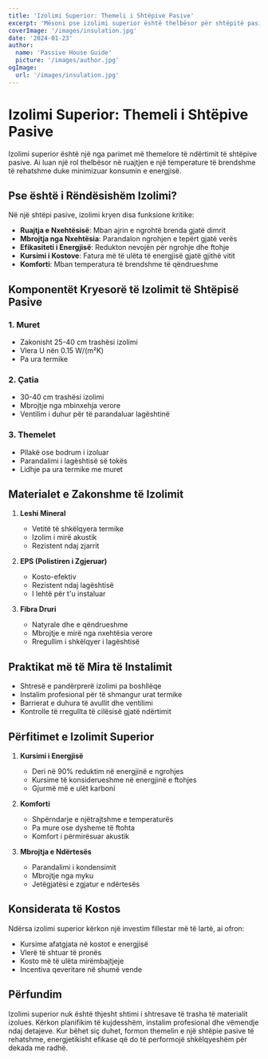 ```yaml
---
title: 'Izolimi Superior: Themeli i Shtëpive Pasive'
excerpt: 'Mësoni pse izolimi superior është thelbësor për shtëpitë pasive dhe si kontribuon në efikasitetin e energjisë.'
coverImage: '/images/insulation.jpg'
date: '2024-01-23'
author:
  name: 'Passive House Guide'
  picture: '/images/author.jpg'
ogImage:
  url: '/images/insulation.jpg'
---
```


# Izolimi Superior: Themeli i Shtëpive Pasive

Izolimi superior është një nga parimet më themelore të ndërtimit të shtëpive pasive. Ai luan një rol thelbësor në ruajtjen e një temperature të brendshme të rehatshme duke minimizuar konsumin e energjisë.

## Pse është i Rëndësishëm Izolimi?

Në një shtëpi pasive, izolimi kryen disa funksione kritike:

- **Ruajtja e Nxehtësisë**: Mban ajrin e ngrohtë brenda gjatë dimrit
- **Mbrojtja nga Nxehtësia**: Parandalon ngrohjen e tepërt gjatë verës
- **Efikasiteti i Energjisë**: Redukton nevojën për ngrohje dhe ftohje
- **Kursimi i Kostove**: Fatura më të ulëta të energjisë gjatë gjithë vitit
- **Komforti**: Mban temperatura të brendshme të qëndrueshme

## Komponentët Kryesorë të Izolimit të Shtëpisë Pasive

### 1. Muret
- Zakonisht 25-40 cm trashësi izolimi
- Vlera U nën 0.15 W/(m²K)
- Pa ura termike

### 2. Çatia
- 30-40 cm trashësi izolimi
- Mbrojtje nga mbinxehja verore
- Ventilim i duhur për të parandaluar lagështinë

### 3. Themelet
- Pllakë ose bodrum i izoluar
- Parandalimi i lagështisë së tokës
- Lidhje pa ura termike me muret

## Materialet e Zakonshme të Izolimit

1. **Leshi Mineral**
   - Vetitë të shkëlqyera termike
   - Izolim i mirë akustik
   - Rezistent ndaj zjarrit

2. **EPS (Polistiren i Zgjeruar)**
   - Kosto-efektiv
   - Rezistent ndaj lagështisë
   - I lehtë për t'u instaluar

3. **Fibra Druri**
   - Natyrale dhe e qëndrueshme
   - Mbrojtje e mirë nga nxehtësia verore
   - Rregullim i shkëlqyer i lagështisë

## Praktikat më të Mira të Instalimit

- Shtresë e pandërprerë izolimi pa boshllëqe
- Instalim profesional për të shmangur urat termike
- Barrierat e duhura të avullit dhe ventilimi
- Kontrolle të rregullta të cilësisë gjatë ndërtimit

## Përfitimet e Izolimit Superior

1. **Kursimi i Energjisë**
   - Deri në 90% reduktim në energjinë e ngrohjes
   - Kursime të konsiderueshme në energjinë e ftohjes
   - Gjurmë më e ulët karboni

2. **Komforti**
   - Shpërndarje e njëtrajtshme e temperaturës
   - Pa mure ose dysheme të ftohta
   - Komfort i përmirësuar akustik

3. **Mbrojtja e Ndërtesës**
   - Parandalimi i kondensimit
   - Mbrojtje nga myku
   - Jetëgjatësi e zgjatur e ndërtesës

## Konsiderata të Kostos

Ndërsa izolimi superior kërkon një investim fillestar më të lartë, ai ofron:
- Kursime afatgjata në kostot e energjisë
- Vlerë të shtuar të pronës
- Kosto më të ulëta mirëmbajtjeje
- Incentiva qeveritare në shumë vende

## Përfundim

Izolimi superior nuk është thjesht shtimi i shtresave të trasha të materialit izolues. Kërkon planifikim të kujdesshëm, instalim profesional dhe vëmendje ndaj detajeve. Kur bëhet siç duhet, formon themelin e një shtëpie pasive të rehatshme, energjetikisht efikase që do të performojë shkëlqyeshëm për dekada me radhë.
